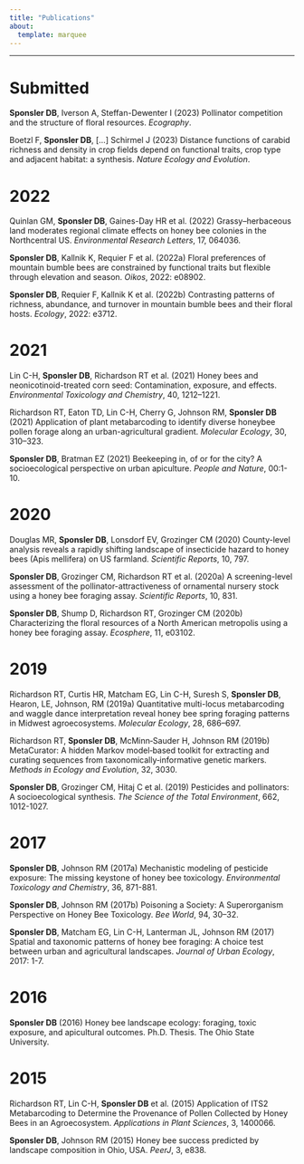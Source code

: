 ```yaml
---
title: "Publications"
about: 
  template: marquee
---
```


----------

# Submitted

**Sponsler DB**, Iverson A, Steffan-Dewenter I (2023) Pollinator competition and the structure of floral resources. *Ecography*.

Boetzl F, **Sponsler DB**, [...] Schirmel J (2023) Distance functions of carabid richness and density in crop fields depend on functional traits, crop type and adjacent habitat: a synthesis. *Nature Ecology and Evolution*.

# 2022

Quinlan GM, **Sponsler DB**, Gaines-Day HR et al. (2022) Grassy–herbaceous land moderates regional climate effects on honey bee colonies in the Northcentral US. *Environmental Research Letters*, 17, 064036.

**Sponsler DB**, Kallnik K, Requier F et al. (2022a) Floral preferences of mountain bumble bees are constrained by functional traits but flexible through elevation and season. *Oikos*, 2022: e08902.

**Sponsler DB**, Requier F, Kallnik K et al. (2022b) Contrasting patterns of richness, abundance, and turnover in mountain bumble bees and their floral hosts. *Ecology*, 2022: e3712.

# 2021

Lin C-H, **Sponsler DB**, Richardson RT et al. (2021) Honey bees and neonicotinoid-treated corn seed: Contamination, exposure, and effects. *Environmental Toxicology and Chemistry*, 40, 1212–1221.

Richardson RT, Eaton TD, Lin C-H, Cherry G, Johnson RM, **Sponsler DB** (2021) Application of plant metabarcoding to identify diverse honeybee pollen forage along an urban-agricultural gradient. *Molecular Ecology*, 30, 310–323.

**Sponsler DB**, Bratman EZ (2021) Beekeeping in, of or for the city? A socioecological perspective on urban apiculture. *People and Nature*, 00:1-10.

# 2020

Douglas MR, **Sponsler DB**, Lonsdorf EV, Grozinger CM (2020) County-level analysis reveals a rapidly shifting landscape of insecticide hazard to honey bees (Apis mellifera) on US farmland. *Scientific Reports*, 10, 797.

**Sponsler DB**, Grozinger CM, Richardson RT et al. (2020a) A screening-level assessment of the pollinator-attractiveness of ornamental nursery stock using a honey bee foraging assay. *Scientific Reports*, 10, 831.

**Sponsler DB**, Shump D, Richardson RT, Grozinger CM (2020b) Characterizing the floral resources of a North American metropolis using a honey bee foraging assay. *Ecosphere*, 11, e03102.

# 2019

Richardson RT, Curtis HR, Matcham EG, Lin C-H, Suresh S, **Sponsler DB**, Hearon, LE, Johnson, RM (2019a) Quantitative multi-locus metabarcoding and waggle dance interpretation reveal honey bee spring foraging patterns in Midwest agroecosystems. *Molecular Ecology*, 28, 686–697.

Richardson RT, **Sponsler DB**, McMinn‐Sauder H, Johnson RM (2019b) MetaCurator: A hidden Markov model‐based toolkit for extracting and curating sequences from taxonomically‐informative genetic markers. *Methods in Ecology and Evolution*, 32, 3030.

**Sponsler DB**, Grozinger CM, Hitaj C et al. (2019) Pesticides and pollinators: A socioecological synthesis. *The Science of the Total Environment*, 662, 1012-1027.

# 2017

**Sponsler DB**, Johnson RM (2017a) Mechanistic modeling of pesticide exposure: The missing keystone of honey bee toxicology. *Environmental Toxicology and Chemistry*, 36, 871-881.

**Sponsler DB**, Johnson RM (2017b) Poisoning a Society: A Superorganism Perspective on Honey Bee Toxicology. *Bee World*, 94, 30–32.

**Sponsler DB**, Matcham EG, Lin C-H, Lanterman JL, Johnson RM (2017) Spatial and taxonomic patterns of honey bee foraging: A choice test between urban and agricultural landscapes. *Journal of Urban Ecology*, 2017: 1-7.

# 2016

**Sponsler DB** (2016) Honey bee landscape ecology: foraging, toxic exposure, and apicultural outcomes. Ph.D. Thesis. The Ohio State University.

# 2015

Richardson RT, Lin C-H, **Sponsler DB** et al. (2015) Application of ITS2 Metabarcoding to Determine the Provenance of Pollen Collected by Honey Bees in an Agroecosystem. *Applications in Plant Sciences*, 3, 1400066.

**Sponsler DB**, Johnson RM (2015) Honey bee success predicted by landscape composition in Ohio, USA. *PeerJ*, 3, e838.